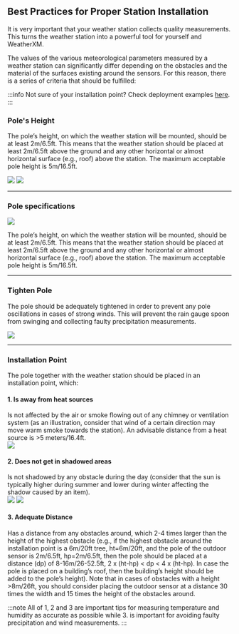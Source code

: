 
## Best Practices for Proper Station Installation

It is very important that your weather station collects quality measurements.
This turns the weather station into a powerful tool for yourself and WeatherXM.

The values of the various meteorological parameters measured by a weather station can significantly differ depending on the obstacles
and the material of the surfaces existing around the sensors. For this reason, there is a series of criteria that should be fulfilled:

:::info
Not sure of your installation point? Check deployment examples [here](/wxm-devices/deployment-examples).
:::

### Pole's Height
The pole’s height, on which the weather station will be mounted, should be at least 2m/6.5ft.
This means that the weather station should be placed at least 2m/6.5ft above the ground and any other horizontal
or almost horizontal surface (e.g., roof) above the station. The maximum acceptable pole height is 5m/16.5ft.

<div class="explanation horizontal">
  <div class="images">
    <img src={useBaseUrl("img/wxm-devices/ws1000/ground-height.svg")} />
    <img src={useBaseUrl("img/wxm-devices/ws1000/roof-deployment.svg")} />
  </div>
</div>

<hr/>

### Pole specifications

<div class="explanation">
  <img src={useBaseUrl("img/wxm-devices/ws1000/max-pole-diameter.svg")} />
    <p>The pole’s height, on which the weather station will be mounted, should be at least 2m/6.5ft.
      This means that the weather station should be placed at least 2m/6.5ft above the ground and any other horizontal
      or almost horizontal surface (e.g., roof) above the station. The maximum acceptable pole height is 5m/16.5ft.</p>
</div>

<hr/>

### Tighten Pole
The pole should be adequately tightened in order to prevent any pole oscillations in cases of strong winds.
This will prevent the rain gauge spoon from swinging and collecting faulty precipitation measurements.
<div class="control">
  <img src={useBaseUrl("img/wxm-devices/ws1000/tighten-pole.svg")} />
</div>

<hr/>

### Installation Point

The pole together with the weather station should be placed in an installation point, which:

<h4>1. Is away from heat sources</h4>
Is not affected by the air or smoke flowing out of any chimney or ventilation system
(as an illustration, consider that wind of a certain direction may move warm smoke towards the station).
An advisable distance from a heat source is >5 meters/16.4ft.

<section class="control">
  <img src={useBaseUrl("img/wxm-devices/ws1000/away-from-heat-sources.svg")} />
</section>

<h4>2. Does not get in shadowed areas</h4>
Is not shadowed by any obstacle during the day (consider that the sun is typically higher during summer and lower during winter affecting the shadow caused by an item).
<section class="explanation horizontal">
  <div class="explanation">
    <img src={useBaseUrl("img/wxm-devices/ws1000/building-with-pool-in-roof.svg")} />
    <img src={useBaseUrl("img/wxm-devices/ws1000/shadow-soft.svg")} />
  </div>
</section>

<h4>3. Adequate Distance</h4>
Has a distance from any obstacles around, which 2-4 times larger than the height of the highest obstacle
(e.g., if the highest obstacle around the installation point is a 6m/20ft tree, ht=6m/20ft,
and the pole of the outdoor sensor is 2m/6.5ft, hp=2m/6.5ft, then the pole should be placed at a distance (dp) of 8-16m/26-52.5ft,
2 x (ht-hp) &#60; dp &#60; 4 x (ht-hp). In case the pole is placed on a building’s roof,
then the building’s height should be added to the pole’s height).
Note that in cases of obstacles with a height >8m/26ft, you should consider placing the outdoor sensor
at a distance 30 times the width and 15 times the height of the obstacles around.

:::note
All of 1, 2 and 3 are important tips for measuring temperature and humidity as accurate as possible
while 3. is important for avoiding faulty precipitation and wind measurements.
:::
